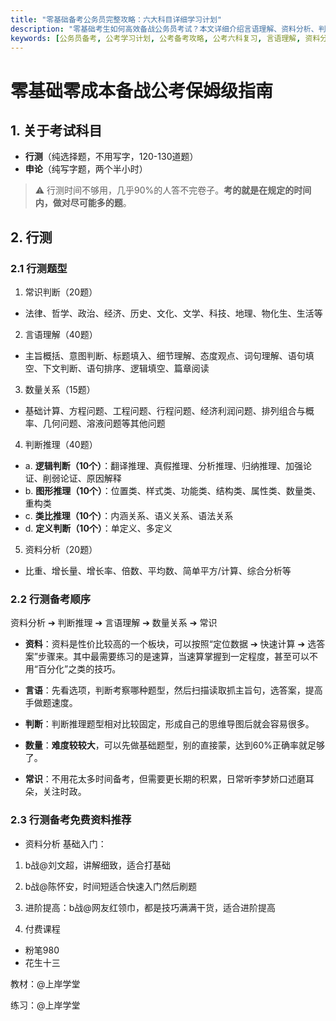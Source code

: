 ```yaml
---
title: "零基础备考公务员完整攻略：六大科目详细学习计划"
description: "零基础考生如何高效备战公务员考试？本文详细介绍言语理解、资料分析、判断推理、常识、数量关系、申论六大科目的每日学习计划、做题技巧和复习方法，助您科学备考、提高效率。"
keywords: [公务员备考, 公考学习计划, 公考备考攻略, 公考六科复习, 言语理解, 资料分析, 判断推理, 行测备考, 申论备考, 零基础考公]
---
```



# 零基础零成本备战公考保姆级指南

## 1. 关于考试科目
-  **行测**（纯选择题，不用写字，120-130道题）
- **申论**（纯写字题，两个半小时）

> ⚠️ 行测时间不够用，几乎90%的人答不完卷子。**考的就是在规定的时间内，做对尽可能多的题**。

## 2. 行测
### 2.1 行测题型
1. 常识判断（20题）
- 法律、哲学、政治、经济、历史、文化、文学、科技、地理、物化生、生活等

2. 言语理解（40题）
- 主旨概括、意图判断、标题填入、细节理解、态度观点、词句理解、语句填空、下文判断、语句排序、逻辑填空、篇章阅读

3. 数量关系（15题）
- 基础计算、方程问题、工程问题、行程问题、经济利润问题、排列组合与概率、几何问题、溶液问题等其他问题

4. 判断推理（40题）
- a. **逻辑判断（10个）**：翻译推理、真假推理、分析推理、归纳推理、加强论证、削弱论证、原因解释
- b. **图形推理（10个）**：位置类、样式类、功能类、结构类、属性类、数量类、重构类
- c. **类比推理（10个）**：内涵关系、语义关系、语法关系
- d. **定义判断（10个）**：单定义、多定义

5. 资料分析（20题）
- 比重、增长量、增长率、倍数、平均数、简单平方/计算、综合分析等

### 2.2 行测备考顺序

资料分析 ➔ 判断推理 ➔ 言语理解 ➔ 数量关系 ➔ 常识

- **资料**：资料是性价比较高的一个板块，可以按照“定位数据 ➔ 快速计算 ➔ 选答案”步骤来。其中最需要练习的是速算，当速算掌握到一定程度，甚至可以不用“百分化”之类的技巧。

- **言语**：先看选项，判断考察哪种题型，然后扫描读取抓主旨句，选答案，提高手做题速度。

- **判断**：判断推理题型相对比较固定，形成自己的思维导图后就会容易很多。

- **数量**：**难度较较大**，可以先做基础题型，别的直接蒙，达到60%正确率就足够了。

- **常识**：不用花太多时间备考，但需要更长期的积累，日常听李梦娇口述磨耳朵，关注时政。

### 2.3 行测备考免费资料推荐

- 资料分析
基础入门：
1. b战@刘文超，讲解细致，适合打基础
<BilibiliVideo bvid="BV1f4411C7z5" />

2. b战@陈怀安，时间短适合快速入门然后刷题
<BilibiliVideo bvid="BV1tx4y19759" />


3. 进阶提高：b战@网友红领巾，都是技巧满满干货，适合进阶提高
<BilibiliVideo bvid="BV1Xr4y1B7Ke" />

4. 付费课程
- 粉笔980
- 花生十三


教材：@上岸学堂


练习：@上岸学堂
